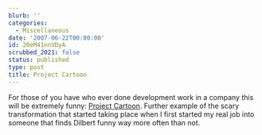 ```yaml
---
blurb: ''
categories:
  - Miscellaneous
date: '2007-06-22T00:00:00'
id: 20eM41nnVDyA
scrubbed_2021: false
status: published
type: post
title: Project Cartoon
---
```


For those of you have who ever done development work in a company
this will be extremely funny:
[Project Cartoon](http://www.projectcartoon.com/cartoon/2). Further
example of the scary transformation that started taking place when
I first started my real job into someone that finds Dilbert funny
way more often than not.

